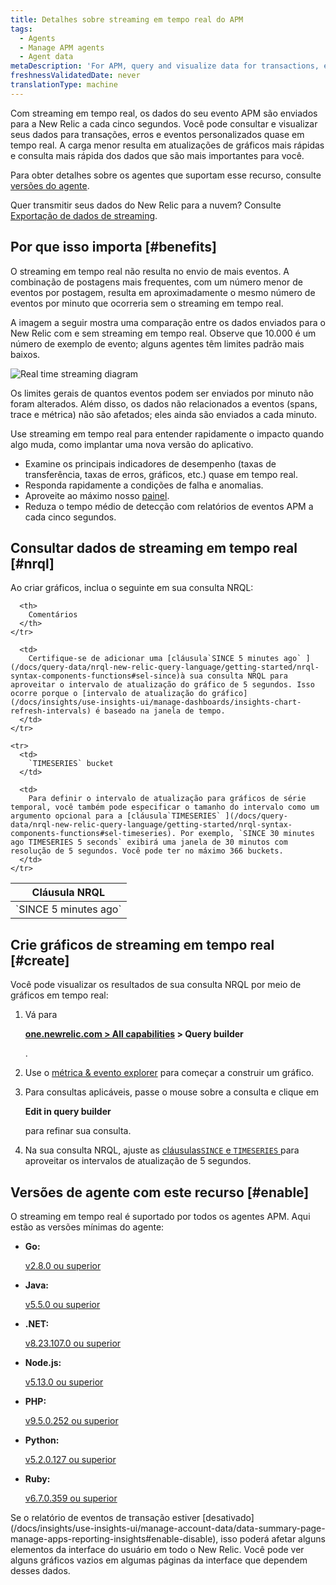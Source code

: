 ```yaml
---
title: Detalhes sobre streaming em tempo real do APM
tags:
  - Agents
  - Manage APM agents
  - Agent data
metaDescription: 'For APM, query and visualize data for transactions, errors, and custom events in  near real time.'
freshnessValidatedDate: never
translationType: machine
---
```



Com streaming em tempo real, os dados do seu evento APM são enviados para a New Relic a cada cinco segundos. Você pode consultar e visualizar seus dados para transações, erros e eventos personalizados quase em tempo real. A carga menor resulta em atualizações de gráficos mais rápidas e consulta mais rápida dos dados que são mais importantes para você.

Para obter detalhes sobre os agentes que suportam esse recurso, consulte [versões do agente](#enable).

Quer transmitir seus dados do New Relic para a nuvem? Consulte [Exportação de dados de streaming](/docs/apis/nerdgraph/examples/nerdgraph-streaming-export).

## Por que isso importa [#benefits]

O streaming em tempo real não resulta no envio de mais eventos. A combinação de postagens mais frequentes, com um número menor de eventos por postagem, resulta em aproximadamente o mesmo número de eventos por minuto que ocorreria sem o streaming em tempo real.

A imagem a seguir mostra uma comparação entre os dados enviados para o New Relic com e sem streaming em tempo real. Observe que 10.000 é um número de exemplo de evento; alguns agentes têm limites padrão mais baixos.

<img
  title="Real time streaming diagram"
  alt="Real time streaming diagram"
  src={apmRealTimeStreaming}
/>

Os limites gerais de quantos eventos podem ser enviados por minuto não foram alterados. Além disso, os dados não relacionados a eventos (spans, trace e métrica) não são afetados; eles ainda são enviados a cada minuto.

Use streaming em tempo real para entender rapidamente o impacto quando algo muda, como implantar uma nova versão do aplicativo.

* Examine os principais indicadores de desempenho (taxas de transferência, taxas de erros, gráficos, etc.) quase em tempo real.
* Responda rapidamente a condições de falha e anomalias.
* Aproveite ao máximo nosso [painel](#create).
* Reduza o tempo médio de detecção com relatórios de eventos APM a cada cinco segundos.

## Consultar dados de streaming em tempo real [#nrql]

Ao criar gráficos, inclua o seguinte em sua consulta NRQL:

<table>
  <thead>
    <tr>
      <th style={{ width: "250px" }}>
        Cláusula NRQL
      </th>

      <th>
        Comentários
      </th>
    </tr>
  </thead>

  <tbody>
    <tr>
      <td>
        `SINCE 5 minutes ago`
      </td>

      <td>
        Certifique-se de adicionar uma [cláusula`SINCE 5 minutes ago` ](/docs/query-data/nrql-new-relic-query-language/getting-started/nrql-syntax-components-functions#sel-since)à sua consulta NRQL para aproveitar o intervalo de atualização do gráfico de 5 segundos. Isso ocorre porque o [intervalo de atualização do gráfico](/docs/insights/use-insights-ui/manage-dashboards/insights-chart-refresh-intervals) é baseado na janela de tempo.
      </td>
    </tr>

    <tr>
      <td>
        `TIMESERIES` bucket
      </td>

      <td>
        Para definir o intervalo de atualização para gráficos de série temporal, você também pode especificar o tamanho do intervalo como um argumento opcional para a [cláusula`TIMESERIES` ](/docs/query-data/nrql-new-relic-query-language/getting-started/nrql-syntax-components-functions#sel-timeseries). Por exemplo, `SINCE 30 minutes ago TIMESERIES 5 seconds` exibirá uma janela de 30 minutos com resolução de 5 segundos. Você pode ter no máximo 366 buckets.
      </td>
    </tr>
  </tbody>
</table>

## Crie gráficos de streaming em tempo real [#create]

Você pode visualizar os resultados de sua consulta NRQL por meio de gráficos em tempo real:

1. Vá para

   <DNT>**[one.newrelic.com > All capabilities](https://one.newrelic.com/all-capabilities) > Query builder**</DNT>

   .

2. Use o [métrica & evento explorer](/docs/query-your-data/explore-query-data/browse-data/introduction-data-explorer) para começar a construir um gráfico.

3. Para consultas aplicáveis, passe o mouse sobre a consulta e clique em

   <DNT>**Edit in query builder**</DNT>

   para refinar sua consulta.

4. Na sua consulta NRQL, ajuste as [cláusulas`SINCE` e `TIMESERIES` ](#nrql)para aproveitar os intervalos de atualização de 5 segundos.

## Versões de agente com este recurso [#enable]

O streaming em tempo real é suportado por todos os agentes APM. Aqui estão as versões mínimas do agente:

* <DNT>**Go:**</DNT>

  [v2.8.0 ou superior](/docs/release-notes/agent-release-notes/go-release-notes)

* <DNT>**Java:**</DNT>

  [v5.5.0 ou superior](/docs/release-notes/agent-release-notes/java-release-notes)

* <DNT>**.NET:**</DNT>

  [v8.23.107.0 ou superior](/docs/release-notes/agent-release-notes/net-release-notes)

* <DNT>**Node.js:**</DNT>

  [v5.13.0 ou superior](/docs/release-notes/agent-release-notes/nodejs-release-notes)

* <DNT>**PHP:**</DNT>

  [v9.5.0.252 ou superior](/docs/release-notes/agent-release-notes/php-release-notes)

* <DNT>**Python:**</DNT>

  [v5.2.0.127 ou superior](/docs/release-notes/agent-release-notes/python-release-notes)

* <DNT>**Ruby:**</DNT>

  [v6.7.0.359 ou superior](/docs/release-notes/agent-release-notes/ruby-release-notes)

<Callout variant="caution">
  Se o relatório de eventos de transação estiver [desativado](/docs/insights/use-insights-ui/manage-account-data/data-summary-page-manage-apps-reporting-insights#enable-disable), isso poderá afetar alguns elementos da interface do usuário em todo o New Relic. Você pode ver alguns gráficos vazios em algumas páginas da interface que dependem desses dados.
</Callout>